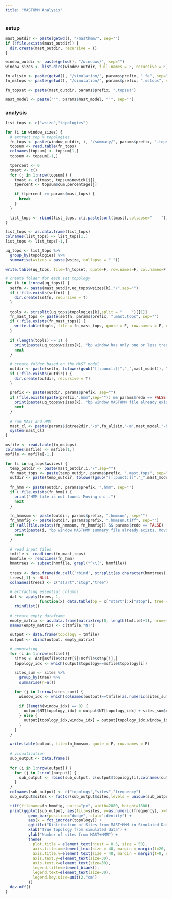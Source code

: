 ```yaml
---
title: "MASTHMM Analysis"
---
```


### setup
```r
mast_outdir <- paste(getwd(), "/masthmm/", sep="")
if (!file.exists(mast_outdir)) {
  dir.create(mast_outdir, recursive = T)
}

window_outdir <- paste(getwd(), "/windows/", sep="")
window_sizes <- list.dirs(window_outdir, full.names = F, recursive = F)

fn_alisim <- paste(getwd(), "/simulation/", params$prefix, ".fa", sep="")
fn_mstops <- paste(getwd(), "/simulation/", params$prefix, ".mstops", sep="")

fn_topset <- paste(mast_outdir, params$prefix, ".topset")

mast_model <- paste("'", params$mast_model, "'", sep="")
```

### analysis
```r
list_tops <- c("wsize","topologies")

for (i in window_sizes) {
  # extract top % topologies
  fn_tops <- paste(window_outdir, i, "/summary/", params$prefix, ".topsum", sep="")
  topsum <- read.table(fn_tops)
  colnames(topsum) <- topsum[1,]
  topsum <- topsum[-1,]
  
  tpercent <- 0
  tmast <- c()
  for (j in 1:nrow(topsum)) {
    tmast <- c(tmast, topsum$newick[j])
    tpercent <- topsum$cum.percentage[j]
    
    if (tpercent >= params$mast_tops) {
      break
    }
  }
  
  list_tops <- rbind(list_tops, c(i,paste(sort(tmast),collapse="    ")))
}

list_tops <- as.data.frame(list_tops)
colnames(list_tops) <- list_tops[1,]
list_tops <- list_tops[-1,]

uq_tops <- list_tops %>%
  group_by(topologies) %>% 
  summarise(wsizes = paste(wsize, collapse = "_"))

write.table(uq_tops, file=fn_topset, quote=F, row.names=F, col.names=F)
```

```r
# create folder for each set topology
for (k in 1:nrow(uq_tops)) {
  setfn <- paste(mast_outdir,uq_tops$wsizes[k],"/",sep="")
  if (!file.exists(setfn)) {
    dir.create(setfn, recursive = T)
  }
  
  topls <- strsplit(uq_tops$topologies[k],split = "    ")[[1]]
  fn_mast_tops <- paste(setfn, params$prefix, ".mast.tops", sep="")
  if (!file.exists(fn_mast_tops)) {
    write.table(topls, file = fn_mast_tops, quote = F, row.names = F, col.names = F)
  }
  
  if (length(topls) <= 1) {
    print(paste(uq_tops$wsizes[k], "bp window has only one or less tree. Moving on..."))
    next
  }
  
  # create folder based on the MAST model
  outdir <- paste(setfn, tolower(gsub("[[:punct:]]","_",mast_model)), "/", sep="")
  if (!file.exists(outdir)) {
    dir.create(outdir, recursive = T)
  }
  
  prefix <- paste(outdir, params$prefix, sep="")
  if (file.exists(paste(prefix,".hmm",sep="")) && params$redo == FALSE) {
    print(paste(uq_tops$wsizes[k], "bp window MASTHMM file already exists. Moving on..."))
    next
  }
  
  # run MAST and HMM
  mast_cl <- paste(params$iqtree2dir,"-s",fn_alisim,"-m",mast_model,"-blmin 0.0001 -te",fn_mast_tops,"-pre",prefix,"-hmm -wslm -wspm -alninfo")
  system(mast_cl)
}
```

```r
msfile <- read.table(fn_mstops)
colnames(msfile) <- msfile[1,]
msfile <- msfile[-1,]

for (i in uq_tops$wsizes) {
  temp_outdir <- paste(mast_outdir,i,"/",sep="")
  fn_mast_tops <- paste(temp_outdir, params$prefix, ".mast.tops", sep="")
  outdir <- paste(temp_outdir, tolower(gsub("[[:punct:]]","_",mast_model)), "/", sep="")
  
  fn_hmm <- paste(outdir, params$prefix, ".hmm", sep="")
  if (!file.exists(fn_hmm)) {
    print("HMM file is not found. Moving on...")
    next
  }
 
  fn_hmmsum <- paste(outdir, params$prefix, ".hmmsum", sep="")
  fn_hmmfig <- paste(outdir, params$prefix, ".hmmsum.tiff", sep="")
  if (all(file.exists(fn_hmmsum, fn_hmmfig)) && params$redo == FALSE) {
    print(paste(i, "bp window MASTHMM summary file already exists. Moving on...", sep=""))
    next
  }
  
  # read input files
  tmfile <- readLines(fn_mast_tops)
  hmmfile <- readLines(fn_hmm)
  hmmtrees <- subset(hmmfile, grepl("^\\[", hmmfile))
  
  trees <- data.frame(do.call('rbind', strsplit(as.character(hmmtrees),'\\[|,|\\]')))
  trees[,1] <- NULL
  colnames(trees) <- c("start","stop","tree")
  
  # extracting essential columns
  dat <- apply(trees, 1,
               function(x) data.table(bp = x["start"]:x["stop"], tree = x["tree"])) %>%
    rbindlist()
  
  # create empty dataframe
  empty_matrix <- as.data.frame(matrix(rep(0, length(tmfile)+1), nrow=length(tmfile), ncol=length(tmfile)+1))
  names(empty_matrix) <- c(tmfile,"NT")
  
  output <- data.frame(topology = tmfile)
  output <- cbind(output, empty_matrix)
  
  # annotating
  for (i in 1:nrow(msfile)){
    sites <- dat[msfile$start[i]:msfile$stop[i],]
    topology_idx <- which(output$topology==msfile$topology[i])
    
    sites_sum <- sites %>%
      group_by(tree) %>%
      summarise(n=n())
    
    for (j in 1:nrow(sites_sum)) {
      window_idx <- which(colnames(output)==tmfile[as.numeric(sites_sum$tree[j])])
      
      if (length(window_idx) == 0) {
        output$NT[topology_idx] = output$NT[topology_idx] + sites_sum$n[j]
      } else {
        output[topology_idx,window_idx] = output[topology_idx,window_idx] + sites_sum$n[j]
      }
    }
  }
  
  write.table(output, file=fn_hmmsum, quote = F, row.names = F)
  
  # visualization
  sub_output <- data.frame()
  
  for (i in 1:nrow(output)) {
    for (j in 2:ncol(output)) {
      sub_output <- rbind(sub_output, c(output$topology[i],colnames(output[j]),output[i,j]))
    }
  }
  colnames(sub_output) <- c("topology","sites","frequency")
  sub_output$sites <- factor(sub_output$sites,levels = unique(sub_output$sites),ordered = T)
  
  tiff(filename=fn_hmmfig, units="px", width=2880, height=1800)
  print(ggplot(sub_output, aes(fill=sites, y=as.numeric(frequency), x=topology)) + 
          geom_bar(position="dodge", stat="identity") +
          aes(x = fct_inorder(topology)) +
          ggtitle("Distribution of Sites from MAST+HMM in Simulated Dataset") + 
          xlab("True topology from simulated data") +
          ylab("Number of sites from MAST+HMM") +
          theme(
            plot.title = element_text(hjust = 0.5, size = 50),
            axis.title.x=element_text(size = 40, margin = margin(t=20, r=0, b=0, l=0)),
            axis.title.y=element_text(size = 40, margin = margin(t=0, r=20, b=0, l=0)),
            axis.text.y=element_text(size=30),
            axis.text.x=element_text(size=30),
            legend.title=element_blank(),
            legend.text=element_text(size=30),
            legend.key.size=unit(2,"cm")
          ))
  dev.off()
}
```